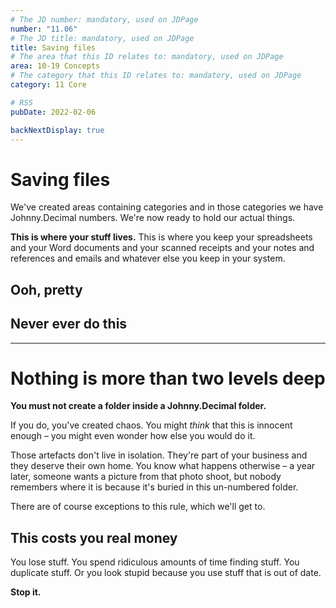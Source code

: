 ```yaml
---
# The JD number: mandatory, used on JDPage
number: "11.06"
# The JD title: mandatory, used on JDPage
title: Saving files
# The area that this ID relates to: mandatory, used on JDPage
area: 10-19 Concepts
# The category that this ID relates to: mandatory, used on JDPage
category: 11 Core

# RSS
pubDate: 2022-02-06

backNextDisplay: true
---
```



# Saving files

We've created areas containing categories and in those categories we have Johnny.Decimal numbers. We're now ready to hold our actual things.

**This is where your stuff lives.** This is where you keep your spreadsheets and your Word documents and your scanned receipts and your notes and references and emails and whatever else you keep in your system.

## Ooh, pretty

<SavingFiles1 />

## Never ever do this

<SavingFiles2 />

<SavingFiles3 />

---

# Nothing is more than two levels deep

**You must not create a folder inside a Johnny.Decimal folder.**

If you do, you've created chaos. You might _think_ that this is innocent enough – you might even wonder how else you would do it.

<SavingFiles4 />

Those artefacts don't live in isolation. They're part of your business and they deserve their own home. You know what happens otherwise – a year later, someone wants a picture from that photo shoot, but nobody remembers where it is because it's buried in this un-numbered folder.

There are of course exceptions to this rule, which we'll get to.

## This costs you real money

You lose stuff. You spend ridiculous amounts of time finding stuff. You duplicate stuff. Or you look stupid because you use stuff that is out of date.

**Stop it.**
